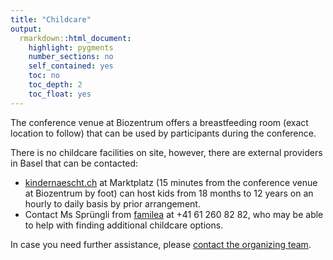 ```yaml
---
title: "Childcare"
output: 
  rmarkdown::html_document:
    highlight: pygments
    number_sections: no
    self_contained: yes
    toc: no
    toc_depth: 2
    toc_float: yes
---
```


The conference venue at Biozentrum offers a breastfeeding room (exact location to follow) that can be used by participants during the conference. 

There is no childcare facilities on site, however, there are external providers in Basel that can be contacted:

* [kindernaescht.ch](http://kindernaescht.ch/) at Marktplatz (15 minutes from the conference venue at Biozentrum by foot) can host kids from 18 months to 12 years on an hourly to daily basis by prior arrangement.
* Contact Ms Sprüngli from [familea](https://www.familea.ch) at +41 61 260 82 82, who may be able to help with finding additional childcare options. 

In case you need further assistance, please [contact the organizing team](mailto:organizers@cen2023.ch).